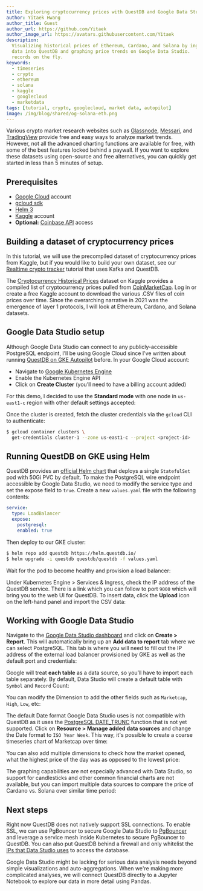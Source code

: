 ```yaml
---
title: Exploring cryptocurrency prices with QuestDB and Google Data Studio
author: Yitaek Hwang
author_title: Guest
author_url: https://github.com/Yitaek
author_image_url: https://avatars.githubusercontent.com/Yitaek
description:
  Visualizing historical prices of Ethereum, Cardano, and Solana by ingesting
  data into QuestDB and graphing price trends on Google Data Studio.
  records on the fly.
keywords:
  - timeseries
  - crypto
  - ethereum
  - solana
  - kaggle
  - googlecloud
  - marketdata
tags: [tutorial, crypto, googlecloud, market data, autopilot]
image: /img/blog/shared/og-solana-eth.png
---
```



<Screenshot
  alt="A series of logos of popular cryptocurrencies"
  height={385}
  src="/img/blog/2022-02-10/banner.png"
  width={850}
/>

Various crypto market research websites such as
[Glassnode](https://glassnode.com/), [Messari](https://messari.io/), and
[TradingView](https://www.tradingview.com/) provide free and easy ways to
analyze market trends. However, not all the advanced charting functions are
available for free, with some of the best features locked behind a paywall. If
you want to explore these datasets using open-source and free alternatives, you
can quickly get started in less than 5 minutes of setup.

## Prerequisites

- [Google Cloud](https://console.cloud.google.com) account
- [gcloud sdk](https://cloud.google.com/sdk/docs/install)
- [Helm 3](https://helm.sh/docs/intro/install/)
- [Kaggle](https://www.kaggle.com/) account
- **Optional:** [Coinbase API](https://developers.coinbase.com/) access

## Building a dataset of cryptocurrency prices

In this tutorial, we will use the precompiled dataset of cryptocurrency prices
from Kaggle, but if you would like to build your own dataset, see our
[Realtime crypto tracker](/blog/2021/02/18/realtime-crypto-tracker-with-kafka-and-questdb)
tutorial that uses Kafka and QuestDB.

The
[Cryptocurrency Historical Prices](https://www.kaggle.com/sudalairajkumar/cryptocurrencypricehistory)
dataset on Kaggle provides a compiled list of cryptocurrency prices pulled from
[CoinMarketCap](https://coinmarketcap.com/). Log in or create a free Kaggle
account to download the various .CSV files of coin prices over time. Since the
overarching narrative in 2021 was the emergence of layer 1 protocols, I will
look at Ethereum, Cardano, and Solana datasets.

## Google Data Studio setup

Although Google Data Studio can connect to any publicly-accessible PostgreSQL
endpoint, I’ll be using Google Cloud since I’ve written about running
[QuestDB on GKE Autopilot](/blog/2021/03/18/questdb-and-prometheus-on-gke-autopilot)
before. In your Google Cloud account:

- Navigate to
  [Google Kubernetes Engine](https://console.cloud.google.com/kubernetes)
- Enable the Kubernetes Engine API
- Click on **Create Cluster** (you’ll need to have a billing account added)

For this demo, I decided to use the **Standard mode** with one node in
`us-east1-c` region with other default settings accepted:

<Screenshot
  alt="Creating a QuestDB cluster using GKE on Google Cloud"
  height={385}
  src="/img/blog/2022-02-10/create_cluster.png"
  width={650}
/>

Once the cluster is created, fetch the cluster credentials via the `gcloud` CLI
to authenticate:

```bash
$ gcloud container clusters \
  get-credentials cluster-1 --zone us-east1-c --project <project-id>
```

## Running QuestDB on GKE using Helm

QuestDB provides an [official Helm chart](/docs/deployment/kubernetes) that deploys
a single `StatefulSet` pod with 50Gi PVC by default. To make the PostgreSQL wire
endpoint accessible by Google Data Studio, we need to modify the service type
and set the expose field to `true`. Create a new `values.yaml` file with the
following contents:

```yaml title="values.yaml"
service:
  type: LoadBalancer
  expose:
    postgresql:
    enabled: true
```

Then deploy to our GKE cluster:

```bash
$ helm repo add questdb https://helm.questdb.io/
$ helm upgrade -i questdb questdb/questdb -f values.yaml
```

Wait for the pod to become healthy and provision a load balancer:

<Screenshot
  alt="Viewing the state of a QuestDB cluster on Google Cloud Platform"
  height={385}
  src="/img/blog/2022-02-10/load_balancer.png"
  width={650}
/>

Under Kubernetes Engine > Services & Ingress, check the IP address of the
QuestDB service. There is a link which you can follow to port `9000` which will
bring you to the web UI for QuestDB. To insert data, click the **Upload** icon
on the left-hand panel and import the CSV data:

<Screenshot
  alt="Importing cryptocurrency data via CSV upload in QuestDB's web UI"
  height={385}
  src="/img/blog/2022-02-10/import_csv.png"
  width={1000}
/>

## Working with Google Data Studio

Navigate to the [Google Data Studio dashboard](https://datastudio.google.com)
and click on **Create > Report**. This will automatically bring up an **Add data
to report** tab where we can select PostgreSQL. This tab is where you will need
to fill out the IP address of the external load balancer provisioned by GKE as
well as the default port and credentials:

<Screenshot
  alt="Authenticating with QuestDB via Google Data Studio"
  height={385}
  src="/img/blog/2022-02-10/db_auth.png"
  width={300}
/>

Google will treat **each table** as a data source, so you’ll have to import each
table separately. By default, Data Studio will create a default table with
`Symbol` and `Record` Count:

<Screenshot
  alt="Mapping table schema in Google Data Studio"
  height={385}
  src="/img/blog/2022-02-10/schema.png"
  width={400}
/>

You can modify the Dimension to add the other fields such as `Marketcap`,
`High`, `Low`, etc:

<Screenshot
  alt="A QuestDB table with multiple columns in Google Data Studio"
  height={385}
  src="/img/blog/2022-02-10/dimensions.png"
  width={600}
/>

The default Date format Google Data Studio uses is not compatible with QuestDB
as it uses the
[PostgreSQL DATE_TRUNC](https://github.com/questdb/questdb/issues/1818) function
that is not yet supported. Click on **Resource > Manage added data sources** and
change the Date format to `ISO Year Week`. This way, it's possible to create a
coarse timeseries chart of Marketcap over time:

<Screenshot
  alt="A timeseries chart showing cryptocurrency market cap over time"
  height={385}
  src="/img/blog/2022-02-10/marketcap.png"
  width={600}
/>

You can also add multiple dimensions to check how the market opened, what the
highest price of the day was as opposed to the lowest price:

<Screenshot
  alt="A timeseries chart showing multiple cryptocurrency market caps over time"
  height={385}
  src="/img/blog/2022-02-10/multiple_dimensions.png"
  width={600}
/>

The graphing capabilities are not especially advanced with Data Studio, so
support for candlesticks and other common financial charts are not available,
but you can import multiple data sources to compare the price of Cardano vs.
Solana over similar time period:

<Screenshot
  alt="A timeseries chart showing Cardano versus Solana market caps over time"
  height={385}
  src="/img/blog/2022-02-10/cardano_solana.png"
  width={600}
/>

## Next steps

Right now QuestDB does not natively support SSL connections. To enable SSL, we
can use PgBouncer to secure Google Data Studio to
[PgBouncer](https://www.pgbouncer.org/) and leverage a service mesh inside
Kubernetes to secure PgBouncer to QuestDB. You can also put QuestDB behind a
firewall and only whitelist the
[IPs that Data Studio uses](https://support.google.com/datastudio/answer/7288010?hl=en#zippy=%2Cin-this-article)
to access the database.

Google Data Studio might be lacking for serious data analysis needs beyond
simple visualizations and auto-aggregations. When we're making more complicated
analyses, we will connect QuestDB directly to a Jupyter Notebook to explore our
data in more detail using Pandas.

